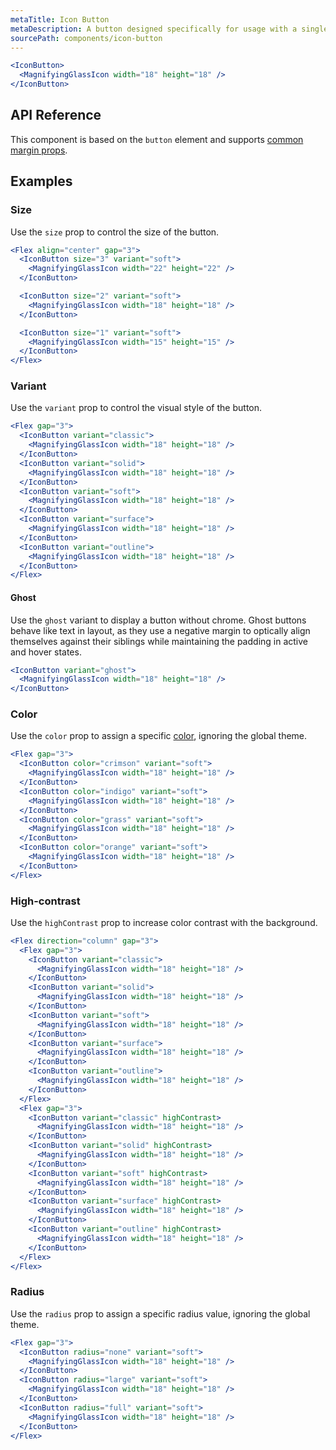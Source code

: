 ```yaml
---
metaTitle: Icon Button
metaDescription: A button designed specifically for usage with a single icon.
sourcePath: components/icon-button
---
```


```jsx live=true
<IconButton>
  <MagnifyingGlassIcon width="18" height="18" />
</IconButton>
```

## API Reference

This component is based on the `button` element and supports [common margin props](/themes/docs/theme/layout#margin-props).

<ThemesPropsTable name="iconButton" />

## Examples

### Size

Use the `size` prop to control the size of the button.

```jsx live=true
<Flex align="center" gap="3">
  <IconButton size="3" variant="soft">
    <MagnifyingGlassIcon width="22" height="22" />
  </IconButton>

  <IconButton size="2" variant="soft">
    <MagnifyingGlassIcon width="18" height="18" />
  </IconButton>

  <IconButton size="1" variant="soft">
    <MagnifyingGlassIcon width="15" height="15" />
  </IconButton>
</Flex>
```

### Variant

Use the `variant` prop to control the visual style of the button.

```jsx live=true
<Flex gap="3">
  <IconButton variant="classic">
    <MagnifyingGlassIcon width="18" height="18" />
  </IconButton>
  <IconButton variant="solid">
    <MagnifyingGlassIcon width="18" height="18" />
  </IconButton>
  <IconButton variant="soft">
    <MagnifyingGlassIcon width="18" height="18" />
  </IconButton>
  <IconButton variant="surface">
    <MagnifyingGlassIcon width="18" height="18" />
  </IconButton>
  <IconButton variant="outline">
    <MagnifyingGlassIcon width="18" height="18" />
  </IconButton>
</Flex>
```

#### Ghost

Use the `ghost` variant to display a button without chrome. Ghost buttons behave like text in layout, as they use a negative margin to optically align themselves against their siblings while maintaining the padding in active and hover states.

```jsx live=true style="lineHeight: 0"
<IconButton variant="ghost">
  <MagnifyingGlassIcon width="18" height="18" />
</IconButton>
```

### Color

Use the `color` prop to assign a specific [color](/themes/docs/theme/color), ignoring the global theme.

```jsx live=true
<Flex gap="3">
  <IconButton color="crimson" variant="soft">
    <MagnifyingGlassIcon width="18" height="18" />
  </IconButton>
  <IconButton color="indigo" variant="soft">
    <MagnifyingGlassIcon width="18" height="18" />
  </IconButton>
  <IconButton color="grass" variant="soft">
    <MagnifyingGlassIcon width="18" height="18" />
  </IconButton>
  <IconButton color="orange" variant="soft">
    <MagnifyingGlassIcon width="18" height="18" />
  </IconButton>
</Flex>
```

### High-contrast

Use the `highContrast` prop to increase color contrast with the background.

```jsx live=true
<Flex direction="column" gap="3">
  <Flex gap="3">
    <IconButton variant="classic">
      <MagnifyingGlassIcon width="18" height="18" />
    </IconButton>
    <IconButton variant="solid">
      <MagnifyingGlassIcon width="18" height="18" />
    </IconButton>
    <IconButton variant="soft">
      <MagnifyingGlassIcon width="18" height="18" />
    </IconButton>
    <IconButton variant="surface">
      <MagnifyingGlassIcon width="18" height="18" />
    </IconButton>
    <IconButton variant="outline">
      <MagnifyingGlassIcon width="18" height="18" />
    </IconButton>
  </Flex>
  <Flex gap="3">
    <IconButton variant="classic" highContrast>
      <MagnifyingGlassIcon width="18" height="18" />
    </IconButton>
    <IconButton variant="solid" highContrast>
      <MagnifyingGlassIcon width="18" height="18" />
    </IconButton>
    <IconButton variant="soft" highContrast>
      <MagnifyingGlassIcon width="18" height="18" />
    </IconButton>
    <IconButton variant="surface" highContrast>
      <MagnifyingGlassIcon width="18" height="18" />
    </IconButton>
    <IconButton variant="outline" highContrast>
      <MagnifyingGlassIcon width="18" height="18" />
    </IconButton>
  </Flex>
</Flex>
```

### Radius

Use the `radius` prop to assign a specific radius value, ignoring the global theme.

```jsx live=true
<Flex gap="3">
  <IconButton radius="none" variant="soft">
    <MagnifyingGlassIcon width="18" height="18" />
  </IconButton>
  <IconButton radius="large" variant="soft">
    <MagnifyingGlassIcon width="18" height="18" />
  </IconButton>
  <IconButton radius="full" variant="soft">
    <MagnifyingGlassIcon width="18" height="18" />
  </IconButton>
</Flex>
```
